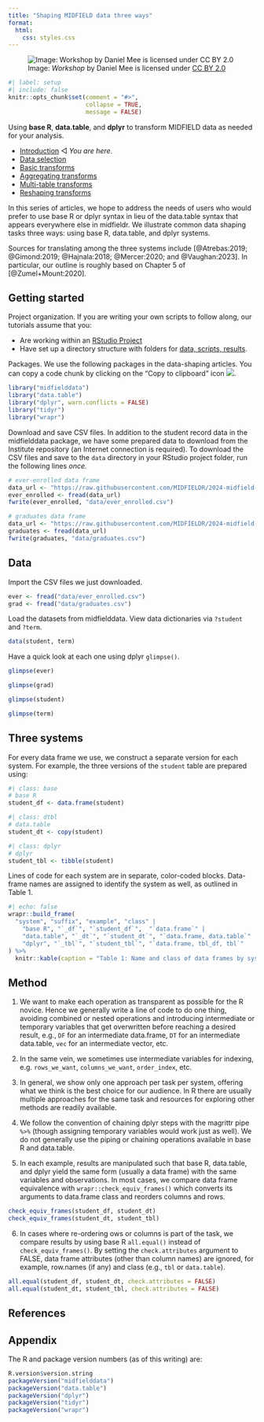 ```yaml
---
title: "Shaping MIDFIELD data three ways"
format:
  html:
    css: styles.css
---
```


![Image: *Workshop* by Daniel Mee is licensed under [CC BY 2.0](https://creativecommons.org/licenses/by/2.0/)](figures/data-shaping-0.png)

```r
#| label: setup
#| include: false
knitr::opts_chunk$set(comment = "#>", 
                      collapse = TRUE, 
                      message = FALSE)
```

Using **base R**, **data.table**, and **dplyr** to transform MIDFIELD data as needed for your analysis. 

- [Introduction](data-shaping-00-introduction.html)  &#9665; *You are here.*
- [Data selection](data-shaping-01-data-selection.html)
- [Basic transforms](data-shaping-02-basic-transforms.html)
- [Aggregating transforms](data-shaping-03-aggregating-transforms.html)
- [Multi-table transforms](data-shaping-04-multi-table-transforms.html)
- [Reshaping transforms](data-shaping-05-reshaping-transforms.html)

In this series of articles, we hope to address the needs of users who would prefer to use base R or dplyr syntax in lieu of the data.table syntax that appears everywhere else in midfieldr. We illustrate common data shaping tasks three ways: using base R, data.table, and dplyr systems. 

Sources for translating among the three systems include [@Atrebas:2019; @Gimond:2019; @Hajnala:2018; @Mercer:2020; and @Vaughan:2023]. In particular, our outline is roughly based on Chapter 5 of [@Zumel+Mount:2020]. 





## Getting started

[Project organization.]{.important} If you are writing your own scripts to follow along, our tutorials assume that you:

- Are working within an [RStudio Project](before-you-arrive.html#start-the-setup)
- Have set up a directory structure with folders for [data, scripts,  results](before-you-arrive.html#add-some-folders).

[Packages.]{.important}  We use the following packages in the data-shaping articles. You can copy a code chunk by clicking on the "Copy to clipboard" icon ![](figures/clipboard-icon.png).

```r
library("midfielddata")
library("data.table")
library("dplyr", warn.conflicts = FALSE)
library("tidyr")
library("wrapr")
```

[Download and save CSV files.]{.important} In addition to the student record data in the midfielddata package, we have some prepared data to download from the Institute repository (an Internet connection is required). To download the CSV files and save to the `data` directory in your RStudio project folder, run the following lines *once.*  

```r
# ever-enrolled data frame
data_url <- "https://raw.githubusercontent.com/MIDFIELDR/2024-midfield-institute/main/data/ever_enrolled.csv"
ever_enrolled <- fread(data_url)
fwrite(ever_enrolled, "data/ever_enrolled.csv")

# graduates data frame
data_url <- "https://raw.githubusercontent.com/MIDFIELDR/2024-midfield-institute/main/data/graduates.csv"
graduates <- fread(data_url)
fwrite(graduates, "data/graduates.csv")
```




## Data 

Import the CSV files we just downloaded. 

```r
ever <- fread("data/ever_enrolled.csv")
grad <- fread("data/graduates.csv")
```

Load the datasets from midfielddata. View data dictionaries via `?student` and `?term`.

```r
data(student, term)
```

Have a quick look at each one using dplyr `glimpse()`. 

```r
glimpse(ever)

glimpse(grad)

glimpse(student)

glimpse(term)
```





## Three systems

For every data frame we use, we construct a separate version for each system. For example, the three versions of the `student` table are prepared using:  

```r
#| class: base
# base R
student_df <- data.frame(student)
```

```r
#| class: dtbl
# data.table
student_dt <- copy(student)
```

```r
#| class: dplyr
# dplyr
student_tbl <- tibble(student)
```

Lines of code for each system are in separate, color-coded blocks. Data-frame names are assigned to identify the system as well, as outlined in Table 1.  

```r
#| echo: false
wrapr::build_frame(
  "system", "suffix", "example", "class" |
    "base R", "`_df`", "`student_df`",  "`data.frame`" |
    "data.table", "`_dt`", "`student_dt`", "`data.frame, data.table`" |
    "dplyr", "`_tbl`", "`student_tbl`", "`data.frame, tbl_df, tbl`"
) %>%
  knitr::kable(caption = "Table 1: Name and class of data frames by system")
```





## Method

1. We want to make each operation as transparent as possible for the R novice. Hence we generally write a line of code to do one thing, avoiding combined or nested operations and introducing intermediate or temporary variables that get overwritten before reaching a desired result, e.g., `DF` for an intermediate data.frame, `DT` for an intermediate data.table, `vec` for an intermediate vector, etc.  

2. In the same vein, we sometimes use intermediate variables for indexing, e.g. `rows_we_want`, `columns_we_want`, `order_index`, etc. 

3. In general, we show only one approach per task per system, offering what we think is the best choice for our audience. In R there are usually multiple approaches for the same task and resources for exploring other methods are readily available. 

4. We follow the convention of chaining dplyr steps with the magrittr pipe `%>%` (though assigning temporary variables would work just as well). We do not generally use the piping or chaining operations available in base R and data.table.  

5. In each example, results are manipulated such that base R, data.table, and dplyr yield the same form (usually a data frame) with the same variables and observations. In most cases, we compare data frame equivalence with  `wrapr::check_equiv_frames()` which converts its arguments to data.frame class and reorders columns and rows. 

```r
check_equiv_frames(student_df, student_dt)
check_equiv_frames(student_dt, student_tbl)
```

6. In cases where re-ordering ows or columns is part of the task, we compare results by using base R `all.equal()` instead of `check_equiv_frames()`. By setting the `check.attributes` argument to FALSE, data frame attributes (other than column names) are ignored, for example, row.names (if any) and class (e.g., `tbl` or `data.table`).

```r
all.equal(student_df, student_dt, check.attributes = FALSE)
all.equal(student_dt, student_tbl, check.attributes = FALSE)
```





## References 

<div id="refs"></div>





## Appendix

The R and package version numbers (as of this writing) are: 

```r
R.version$version.string
packageVersion("midfielddata")
packageVersion("data.table")
packageVersion("dplyr")
packageVersion("tidyr")
packageVersion("wrapr")
```
